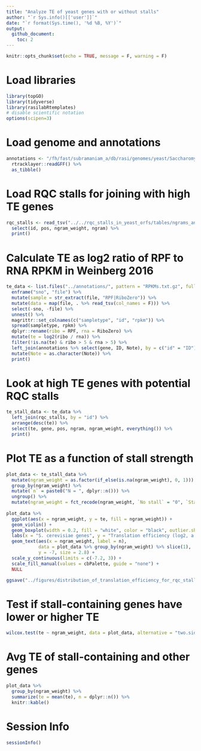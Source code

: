 ```yaml
---
title: "Analyze TE of yeast genes with or without stalls"
author: "`r Sys.info()[['user']]`"
date: "`r format(Sys.time(), '%d %B, %Y')`"
output: 
  github_document:
    toc: 2
---
```


```r
knitr::opts_chunk$set(echo = TRUE, message = F, warning = F)
```

# Load libraries
```r
library(topGO)
library(tidyverse)
library(rasilabRtemplates)
# disable scientific notation
options(scipen=3)
```

# Load genome and annotations
```r
annotations <- "/fh/fast/subramaniam_a/db/rasi/genomes/yeast/Saccharomyces_cerevisiae/sgd/S288C_reference_genome_R64-1-1_20110203/saccharomyces_cerevisiae_R64-1-1_20110208.gff" %>% 
  rtracklayer::readGFF() %>% 
  as_tibble()
```

# Load RQC stalls for joining with high TE genes
```r
rqc_stalls <- read_tsv("../../rqc_stalls_in_yeast_orfs/tables/ngrams_annotated.tsv") %>% 
  select(id, pos, ngram_weight, ngram) %>%
  print()
```

# Calculate TE as log2 ratio of RPF to RNA RPKM in Weinberg 2016
```r
te_data <- list.files("../annotations/", pattern = "RPKMs.txt.gz", full.names = T) %>% 
  enframe("sno", "file") %>% 
  mutate(sample = str_extract(file, "RPF|RiboZero")) %>% 
  mutate(data = map(file, . %>% read_tsv(col_names = F))) %>% 
  select(-sno, -file) %>% 
  unnest() %>% 
  magrittr::set_colnames(c("sampletype", "id", "rpkm")) %>% 
  spread(sampletype, rpkm) %>% 
  dplyr::rename(ribo = RPF, rna = RiboZero) %>% 
  mutate(te = log2(ribo / rna)) %>% 
  filter(!is.na(te) & ribo > 5 & rna > 5) %>%
  left_join(annotations %>% select(gene, ID, Note), by = c("id" = "ID")) %>%
  mutate(Note = as.character(Note)) %>% 
  print()
```

# Look at high TE genes with potential RQC stalls
```r
te_stall_data <- te_data %>% 
  left_join(rqc_stalls, by = "id") %>% 
  arrange(desc(te)) %>% 
  select(te, gene, pos, ngram, ngram_weight, everything()) %>% 
  print()
```
  
# Plot TE as a function of stall strength

```r
plot_data <- te_stall_data %>% 
  mutate(ngram_weight = as.factor(if_else(is.na(ngram_weight), 0, 1))) %>% 
  group_by(ngram_weight) %>% 
  mutate(`n` = paste0("N = ", dplyr::n())) %>% 
  ungroup() %>% 
  mutate(ngram_weight = fct_recode(ngram_weight, `No stall` = "0", `Stall` = "1"))
  
plot_data %>% 
  ggplot(aes(x = ngram_weight, y = te, fill = ngram_weight)) +
  geom_violin() +
  geom_boxplot(width = 0.2, fill = "white", color = "black", outlier.shape = NA) +
  labs(x = "S. cerevisiae genes", y = "Translation efficiency (log2, a.u.)") +
  geom_text(aes(x = ngram_weight, label = n),
            data = plot_data %>% group_by(ngram_weight) %>% slice(1),
            y = -7, size = 2.8) +
  scale_y_continuous(limits = c(-7.2, 3)) +
  scale_fill_manual(values = cbPalette, guide = "none") +
  NULL

ggsave("../figures/distribution_of_translation_efficiency_for_rqc_stall_containing_saccer_genes.pdf")
```

# Test if stall-containing genes have lower or higher TE

```r
wilcox.test(te ~ ngram_weight, data = plot_data, alternative = "two.sided")
```

# Avg TE of stall-containing and other genes

```r
plot_data %>% 
  group_by(ngram_weight) %>% 
  summarize(te = mean(te), n = dplyr::n()) %>% 
  knitr::kable()
```

# Session Info

```r
sessionInfo()
```
